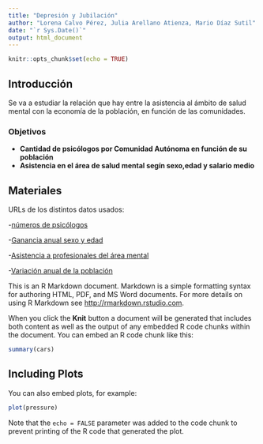 ```yaml
---
title: "Depresión y Jubilación"
author: "Lorena Calvo Pérez, Julia Arellano Atienza, Mario Díaz Sutil"
date: "`r Sys.Date()`"
output: html_document
---
```


```r
knitr::opts_chunk$set(echo = TRUE)
```

## Introducción
 Se va a estudiar la relación que hay entre la asistencia al ámbito de salud mental con la economía de la población, en función de las comunidades.
 
### Objetivos
- __Cantidad de psicólogos por Comunidad Autónoma en función de su población__
- __Asistencia en el área de salud mental segín sexo,edad y salario medio__

## Materiales
URLs de los distintos datos usados:

-[números de psicólogos](https://datos.gob.es/es/catalogo/ea0010587-distribucion-del-n-de-psicologos-por-comunidades-y-ciudades-autonomas-de-colegiacion-situacion-laboral-y-sexo-identificador-api-tpx-sociedad_2589-salud_2590-epsc_5623-a2022_9766-l0-s05005-px)

-[Ganancia anual sexo y edad](https://datos.gob.es/es/catalogo/ea0010587-sexo-y-edad-anual-nacional-encuesta-anual-de-estructura-salarial-identificador-api-281891)

-[Asistencia a profesionales del área mental](https://datos.gob.es/es/catalogo/ea0010587-visitas-a-otros-profesionales-sanitarios-en-los-ultimos-12-meses-segun-tipo-de-profesional-sanitario-por-sexo-y-comunidad-autonoma-poblacion-de-15-y-mas-anos-identificador-api-t15-p420-a2019-p02-l0-01050-px1)

-[Variación anual de la población](https://datos.gob.es/es/catalogo/ea0010587-variacion-anual-en-la-poblacion-por-comunidades-y-ciudades-autonomas-dpop-identificador-api-2920)



This is an R Markdown document. Markdown is a simple formatting syntax for authoring HTML, PDF, and MS Word documents. For more details on using R Markdown see <http://rmarkdown.rstudio.com>.

When you click the **Knit** button a document will be generated that includes both content as well as the output of any embedded R code chunks within the document. You can embed an R code chunk like this:

```r
summary(cars)
```

## Including Plots

You can also embed plots, for example:

```r
plot(pressure)
```

Note that the `echo = FALSE` parameter was added to the code chunk to prevent printing of the R code that generated the plot.
